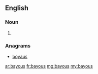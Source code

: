==English==

===Noun===
{{head|en|plural}}

# {{plural of|bayou|lang=en}}

===Anagrams===
* [[boyaus#English|boyaus]]

[[ar:bayous]]
[[fr:bayous]]
[[mg:bayous]]
[[my:bayous]]